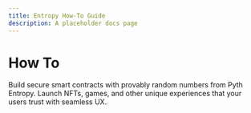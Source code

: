 ```yaml
---
title: Entropy How-To Guide
description: A placeholder docs page
---
```


# How To

Build secure smart contracts with provably random numbers from Pyth Entropy. Launch NFTs, games, and other unique experiences that your users trust with seamless UX.
